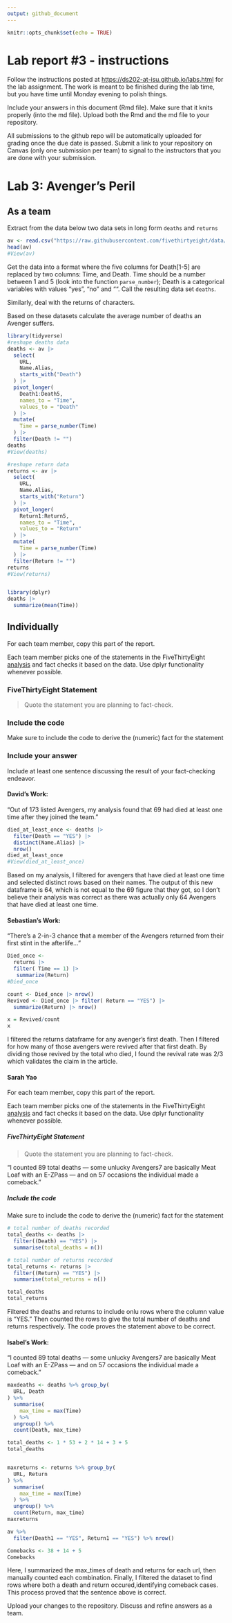 ```yaml
---
output: github_document
---
```


<!-- README.md is generated from README.Rmd. Please edit the README.Rmd file -->

```r
knitr::opts_chunk$set(echo = TRUE)
```

# Lab report #3 - instructions

Follow the instructions posted at <https://ds202-at-isu.github.io/labs.html> for the lab assignment. The work is meant to be finished during the lab time, but you have time until Monday evening to polish things.

Include your answers in this document (Rmd file). Make sure that it knits properly (into the md file). Upload both the Rmd and the md file to your repository.

All submissions to the github repo will be automatically uploaded for grading once the due date is passed. Submit a link to your repository on Canvas (only one submission per team) to signal to the instructors that you are done with your submission.

# Lab 3: Avenger's Peril

## As a team

Extract from the data below two data sets in long form `deaths` and `returns`

```r
av <- read.csv("https://raw.githubusercontent.com/fivethirtyeight/data/master/avengers/avengers.csv", stringsAsFactors = FALSE)
head(av)
#View(av)
```

Get the data into a format where the five columns for Death[1-5] are replaced by two columns: Time, and Death. Time should be a number between 1 and 5 (look into the function `parse_number`); Death is a categorical variables with values "yes", "no" and "". Call the resulting data set `deaths`.

Similarly, deal with the returns of characters.

Based on these datasets calculate the average number of deaths an Avenger suffers.

```r
library(tidyverse)
#reshape deaths data
deaths <- av |> 
  select(
    URL,
    Name.Alias,
    starts_with("Death")
  ) |> 
  pivot_longer(
    Death1:Death5,
    names_to = "Time",
    values_to = "Death"
  ) |>
  mutate(
    Time = parse_number(Time)
  ) |>
  filter(Death != "")
deaths
#View(deaths)

#reshape return data
returns <- av |> 
  select(
    URL,
    Name.Alias,
    starts_with("Return")
  ) |> 
  pivot_longer(
    Return1:Return5,
    names_to = "Time",
    values_to = "Return"
  ) |>
  mutate(
    Time = parse_number(Time)
  ) |>
  filter(Return != "")
returns
#View(returns)


library(dplyr)
deaths |>
  summarize(mean(Time))
```

## Individually

For each team member, copy this part of the report.

Each team member picks one of the statements in the FiveThirtyEight [analysis](https://fivethirtyeight.com/features/avengers-death-comics-age-of-ultron/) and fact checks it based on the data. Use dplyr functionality whenever possible.

### FiveThirtyEight Statement

> Quote the statement you are planning to fact-check.

### Include the code

Make sure to include the code to derive the (numeric) fact for the statement

### Include your answer

Include at least one sentence discussing the result of your fact-checking endeavor.

#### David's Work:

"Out of 173 listed Avengers, my analysis found that 69 had died at least one time after they joined the team."

```r
died_at_least_once <- deaths |>
  filter(Death == "YES") |>
  distinct(Name.Alias) |>
  nrow()
died_at_least_once
#View(died_at_least_once)
```
Based on my analysis, I filtered for avengers that have died at least one time and selected distinct rows based on their names. The output of this new dataframe is 64, which is not equal to the 69 figure that they got, so I don't believe their analysis was correct as there was actually only 64 Avengers that have died at least one time.


#### Sebastian's Work:

"There's a 2-in-3 chance that a member of the Avengers returned from their first stint in the afterlife..."

```r
Died_once <- 
  returns |>
  filter( Time == 1) |>
   summarize(Return) 
#Died_once

count <- Died_once |> nrow()
Revived <- Died_once |> filter( Return == "YES") |>
  summarize(Return) |> nrow()

x = Revived/count 
x
```

I filtered the returns dataframe for any avenger's first death. Then I filtered for how many of those avengers were revived after that first death. By dividing those revived by the total who died, I found the revival rate was 2/3 which validates the claim in the article.

#### Sarah Yao

For each team member, copy this part of the report.

Each team member picks one of the statements in the FiveThirtyEight [analysis](https://fivethirtyeight.com/features/avengers-death-comics-age-of-ultron/) and fact checks it based on the data. Use dplyr functionality whenever possible.

##### FiveThirtyEight Statement

> Quote the statement you are planning to fact-check.

"I counted 89 total deaths — some unlucky Avengers7 are basically Meat Loaf with an E-ZPass — and on 57 occasions the individual made a comeback."

##### Include the code

Make sure to include the code to derive the (numeric) fact for the statement

```r

# total number of deaths recorded
total_deaths <- deaths |>
  filter((Death) == "YES") |>
  summarise(total_deaths = n())

# total number of returns recorded
total_returns <- returns |>
  filter((Return) == "YES") |>
  summarise(total_returns = n())

total_deaths
total_returns

```

Filtered the deaths and returns to include onlu rows where the column value is "YES." Then counted the rows to give the total number of deaths and returns respectively. The code proves the statement above to be correct.

#### Isabel's Work:

"I counted 89 total deaths — some unlucky Avengers7 are basically Meat Loaf with an E-ZPass — and on 57 occasions the individual made a comeback."

```r
maxdeaths <- deaths %>% group_by(
  URL, Death
) %>% 
  summarise(
    max_time = max(Time)
  ) %>% 
  ungroup() %>% 
  count(Death, max_time)

total_deaths <- 1 * 53 + 2 * 14 + 3 + 5
total_deaths


maxreturns <- returns %>% group_by(
  URL, Return
) %>% 
  summarise(
    max_time = max(Time)
  ) %>% 
  ungroup() %>% 
  count(Return, max_time)
maxreturns

av %>% 
  filter(Death1 == "YES", Return1 == "YES") %>% nrow()

Comebacks <- 38 + 14 + 5
Comebacks
```

Here, I summarized the max_times of death and returns for each url, then manually counted each combination. Finally, I filtered the dataset to find rows where both a death and return occured,identifying comeback cases. This process proved that the sentence above is correct. 



Upload your changes to the repository. Discuss and refine answers as a team.
